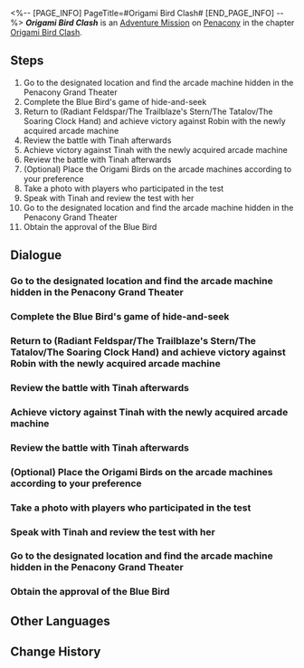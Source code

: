 <%-- [PAGE_INFO]
PageTitle=#Origami Bird Clash#
[END_PAGE_INFO] --%>
{{Stub|Dialogue.}}
{{Mission Infobox
|id            = 8023105
|title         = 
|image         = <!--Mission Origami Bird Clash.png-->
|type          = Adventure
|event_name    = 
|chapter       = Origami Bird Clash
|requirements  = [[Adventure Mission]] ''[[Origami Bird Clash]]'' completed
|summary       = <!--official mission summary from Fate's Atlas-->
|characters    = Blue Bird; Trailblazer
|startLocation = [[Penacony]] - [[Penacony Grand Theater]]
|world         = Penacony
|area          = Penacony Grand Theater
|prev          = 
|next          = Origami Bird Clash: Collector's Edition
|rewards       = Stellar Jade*30; Traveler's Guide*4; Lost Crystal*4; Credit*60,000
}}
'''''Origami Bird Clash''''' is an [[Adventure Mission]] on [[Penacony]] in the chapter [[Origami Bird Clash]].

==Steps==
# Go to the designated location and find the arcade machine hidden in the Penacony Grand Theater
# Complete the Blue Bird's game of hide-and-seek
# Return to (Radiant Feldspar/The Trailblaze's Stern/The Tatalov/The Soaring Clock Hand) and achieve victory against Robin with the newly acquired arcade machine
# Review the battle with Tinah afterwards
# Achieve victory against Tinah with the newly acquired arcade machine
# Review the battle with Tinah afterwards
# (Optional) Place the Origami Birds on the arcade machines according to your preference
# Take a photo with players who participated in the test
# Speak with Tinah and review the test with her
# Go to the designated location and find the arcade machine hidden in the Penacony Grand Theater
# Obtain the approval of the Blue Bird

<!--
==Gameplay Notes==

--><!--
==Trial Character==

-->
==Dialogue==
{{Stub Dialogue}}
===Go to the designated location and find the arcade machine hidden in the Penacony Grand Theater===
{{Mission Description|type=adventure|location=Penacony Grand Theater|You have received an invitation from The Family &mdash; Tinah of the Iris Family invites you to test a match-3 puzzle battle game called "Origami Bird Clash."<br />It doesn't seem like a scam... So, go take a look? There's nothing to lose.}}
{{Dialogue Start}}
:{{tx}}
{{Dialogue End}}

===Complete the Blue Bird's game of hide-and-seek===
{{Dialogue Start}}
:{{tx}}
{{Dialogue End}}

===Return to (Radiant Feldspar/The Trailblaze's Stern/The Tatalov/The Soaring Clock Hand) and achieve victory against Robin with the newly acquired arcade machine===
{{Dialogue Start}}
:{{tx}}
{{Dialogue End}}

===Review the battle with Tinah afterwards===
{{Dialogue Start}}
:{{tx}}
{{Dialogue End}}

===Achieve victory against Tinah with the newly acquired arcade machine===
{{Dialogue Start}}
:{{tx}}
{{Dialogue End}}

===Review the battle with Tinah afterwards===
{{Dialogue Start}}
:{{tx}}
{{Dialogue End}}

===(Optional) Place the Origami Birds on the arcade machines according to your preference===
{{Dialogue Start}}
:{{tx}}
{{Dialogue End}}

===Take a photo with players who participated in the test===
{{Dialogue Start}}
:{{tx}}
{{Dialogue End}}

===Speak with Tinah and review the test with her===
{{Dialogue Start}}
:{{tx}}
{{Dialogue End}}

===Go to the designated location and find the arcade machine hidden in the Penacony Grand Theater===
{{Dialogue Start}}
:{{tx}}
{{Dialogue End}}

===Obtain the approval of the Blue Bird===
{{Dialogue Start}}
:{{tx}}
{{Dialogue End}}

==Other Languages==
{{Other Languages
|en   = Origami Bird Clash
|zhs  = 「折纸小鸟对对碰」
|zht  = 「摺紙小鳥對對碰」
|ja   = 「折り紙の小鳥マッチ」
|ko   = 「종이새 팡팡」
|es   = Choque de pajaritos de papel
|fr   = Rififruit chez les oiseaux en origami
|ru   = Бумажная дуэль
|th   = นกกระดาษตะลุมบอน
|vi   = Chim Giấy Đại Chiến
|de   = Origamivogel-Matching
|id   = Adu Jotos Burung Origami
|pt   = Choque de Pássaro de Origami
}}

==Change History==
{{Change History|2.3}}
